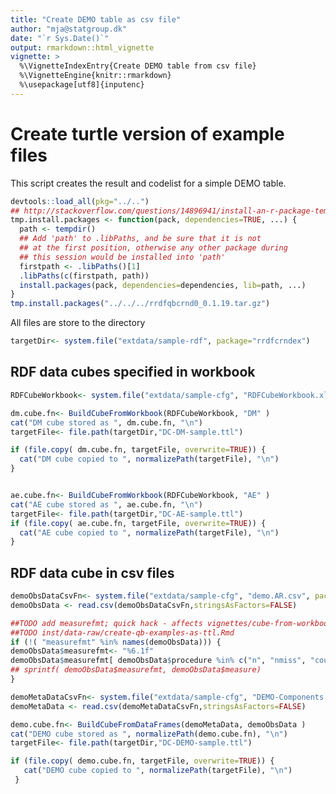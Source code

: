 ```yaml
---
title: "Create DEMO table as csv file"
author: "mja@statgroup.dk"
date: "`r Sys.Date()`"
output: rmarkdown::html_vignette
vignette: >
  %\VignetteIndexEntry{Create DEMO table from csv file}
  %\VignetteEngine{knitr::rmarkdown}
  %\usepackage[utf8]{inputenc}
---
```


# Create turtle version of example files

This script creates the result and codelist for a simple DEMO table.

```r
devtools::load_all(pkg="../..")
## http://stackoverflow.com/questions/14896941/install-an-r-package-temporarily-only-for-the-current-session
tmp.install.packages <- function(pack, dependencies=TRUE, ...) {
  path <- tempdir()
  ## Add 'path' to .libPaths, and be sure that it is not
  ## at the first position, otherwise any other package during
  ## this session would be installed into 'path'
  firstpath <- .libPaths()[1]
  .libPaths(c(firstpath, path))
  install.packages(pack, dependencies=dependencies, lib=path, ...)
}
tmp.install.packages("../../../rrdfqbcrnd0_0.1.19.tar.gz")
```

All files are store to the directory
```r
targetDir<- system.file("extdata/sample-rdf", package="rrdfcrndex")
```

## RDF data cubes specified in workbook

```r
RDFCubeWorkbook<- system.file("extdata/sample-cfg", "RDFCubeWorkbook.xlsx", package="rrdfcrndex")

dm.cube.fn<- BuildCubeFromWorkbook(RDFCubeWorkbook, "DM" )
cat("DM cube stored as ", dm.cube.fn, "\n")
targetFile<- file.path(targetDir,"DC-DM-sample.ttl")

if (file.copy( dm.cube.fn, targetFile, overwrite=TRUE)) {
  cat("DM cube copied to ", normalizePath(targetFile), "\n")
}


ae.cube.fn<- BuildCubeFromWorkbook(RDFCubeWorkbook, "AE" )
cat("AE cube stored as ", ae.cube.fn, "\n")
targetFile<- file.path(targetDir,"DC-AE-sample.ttl")
if (file.copy( ae.cube.fn, targetFile, overwrite=TRUE)) {
  cat("AE cube copied to ", normalizePath(targetFile), "\n")
}

```

## RDF data cube in csv files

```r
demoObsDataCsvFn<- system.file("extdata/sample-cfg", "demo.AR.csv", package="rrdfcrndex")
demoObsData <- read.csv(demoObsDataCsvFn,stringsAsFactors=FALSE)

##TODO add measurefmt; quick hack - affects vignettes/cube-from-workbook.Rmd and
##TODO inst/data-raw/create-qb-examples-as-ttl.Rmd
if (!( "measurefmt" %in% names(demoObsData))) {
demoObsData$measurefmt<- "%6.1f"
demoObsData$measurefmt[ demoObsData$procedure %in% c("n", "nmiss", "count") ]<- "%6.0f"
## sprintf( demoObsData$measurefmt, demoObsData$measure)
}

demoMetaDataCsvFn<- system.file("extdata/sample-cfg", "DEMO-Components.csv", package="rrdfcrndex")
demoMetaData <- read.csv(demoMetaDataCsvFn,stringsAsFactors=FALSE)

demo.cube.fn<- BuildCubeFromDataFrames(demoMetaData, demoObsData )
cat("DEMO cube stored as ", normalizePath(demo.cube.fn), "\n")
targetFile<- file.path(targetDir,"DC-DEMO-sample.ttl")

if (file.copy( demo.cube.fn, targetFile, overwrite=TRUE)) {
   cat("DEMO cube copied to ", normalizePath(targetFile), "\n")
 }

```

